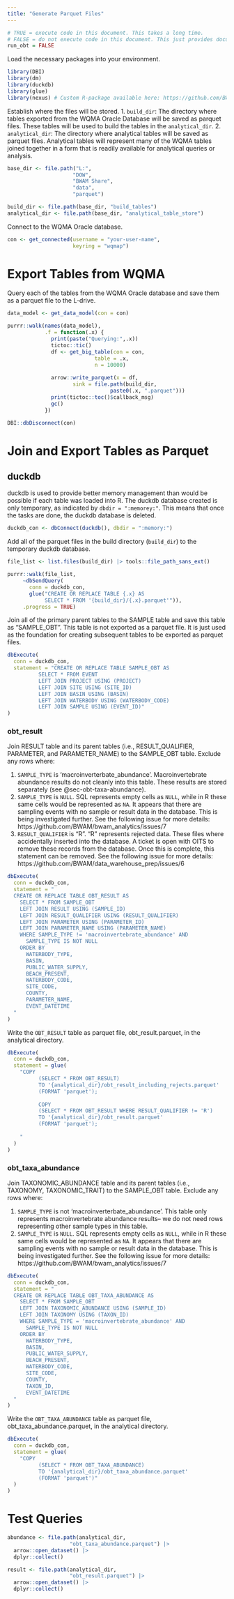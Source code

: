 ```yaml
---
title: "Generate Parquet Files"
---
```


```r
# TRUE = execute code in this document. This takes a long time.
# FALSE = do not execute code in this document. This just provides documentation of the process.
run_obt = FALSE
```

Load the necessary packages into your environment.

```r
library(DBI)
library(dm)
library(duckdb)
library(glue)
library(nexus) # Custom R-package available here: https://github.com/BWAM/nexus
```

Establish where the files will be stored. 1. `build_dir`: The directory where tables exported from the WQMA Oracle Database will be saved as parquet files. These tables will be used to build the tables in the `analytical_dir`. 2. `analytical_dir`: The directory where analytical tables will be saved as parquet files. Analytical tables will represent many of the WQMA tables joined together in a form that is readily available for analytical queries or analysis.

```r
base_dir <- file.path("L:",
                     "DOW",
                     "BWAM Share",
                     "data",
                     "parquet")

build_dir <- file.path(base_dir, "build_tables")
analytical_dir <- file.path(base_dir, "analytical_table_store")
```

Connect to the WQMA Oracle database.

```r
con <- get_connected(username = "your-user-name",
                     keyring = "wqmap")
```

# Export Tables from WQMA

Query each of the tables from the WQMA Oracle database and save them as a parquet file to the L-drive.

```r
data_model <- get_data_model(con = con)

purrr::walk(names(data_model),
            .f = function(.x) {
              print(paste("Querying:",.x))
              tictoc::tic()
              df <- get_big_table(con = con,
                            table = .x,
                            n = 10000)
              
              arrow::write_parquet(x = df,
                     sink = file.path(build_dir,
                                 paste0(.x, ".parquet")))
              print(tictoc::toc()$callback_msg)
              gc()
            })

DBI::dbDisconnect(con)
```

# Join and Export Tables as Parquet

## duckdb

duckdb is used to provide better memory management than would be possible if each table was loaded into R. The duckdb database created is only temporary, as indicated by `dbdir = ":memorey:"`. This means that once the tasks are done, the duckdb database is deleted.

```r
duckdb_con <- dbConnect(duckdb(), dbdir = ":memory:")
```

Add all of the parquet files in the build directory (`build_dir`) to the temporary duckdb database.

```r
file_list <- list.files(build_dir) |> tools::file_path_sans_ext()

purrr::walk(file_list,
     ~dbSendQuery(
       conn = duckdb_con, 
       glue("CREATE OR REPLACE TABLE {.x} AS 
            SELECT * FROM '{build_dir}/{.x}.parquet'")),
     .progress = TRUE)
```

Join all of the primary parent tables to the SAMPLE table and save this table as "SAMPLE_OBT". This table is not exported as a parquet file. It is just used as the foundation for creating subsequent tables to be exported as parquet files.

```r
dbExecute(
  conn = duckdb_con,
  statement = "CREATE OR REPLACE TABLE SAMPLE_OBT AS
          SELECT * FROM EVENT
          LEFT JOIN PROJECT USING (PROJECT)
          LEFT JOIN SITE USING (SITE_ID)
          LEFT JOIN BASIN USING (BASIN)
          LEFT JOIN WATERBODY USING (WATERBODY_CODE)
          LEFT JOIN SAMPLE USING (EVENT_ID)"
)
```

### obt_result

Join RESULT table and its parent tables (i.e., RESULT_QUALIFIER, PARAMETER, and PARAMETER_NAME) to the SAMPLE_OBT table. Exclude any rows where:

1.  `SAMPLE_TYPE` is 'macroinverterbate_abundance'. Macroinvertebrate abundance results do not cleanly into this table. These results are stored separately (see @sec-obt-taxa-abundance).
2.  `SAMPLE_TYPE` is `NULL`. SQL represents empty cells as `NULL`, while in R these same cells would be represented as `NA`. It appears that there are sampling events with no sample or result data in the database. This is being investigated further. See the following issue for more details: https://github.com/BWAM/bwam_analytics/issues/7
3.  `RESULT_QUALIFIER` is "R". "R" represents rejected data. These files where accidentally inserted into the database. A ticket is open with OITS to remove these records from the database. Once this is complete, this statement can be removed. See the following issue for more details: https://github.com/BWAM/data_warehouse_prep/issues/6

```r
dbExecute(
  conn = duckdb_con,
  statement = "
  CREATE OR REPLACE TABLE OBT_RESULT AS
    SELECT * FROM SAMPLE_OBT
    LEFT JOIN RESULT USING (SAMPLE_ID)
    LEFT JOIN RESULT_QUALIFIER USING (RESULT_QUALIFIER)
    LEFT JOIN PARAMETER USING (PARAMETER_ID)
    LEFT JOIN PARAMETER_NAME USING (PARAMETER_NAME)
    WHERE SAMPLE_TYPE != 'macroinvertebrate_abundance' AND
      SAMPLE_TYPE IS NOT NULL
    ORDER BY 
      WATERBODY_TYPE,
      BASIN, 
      PUBLIC_WATER_SUPPLY, 
      BEACH_PRESENT, 
      WATERBODY_CODE, 
      SITE_CODE, 
      COUNTY,
      PARAMETER_NAME, 
      EVENT_DATETIME
  "
)
```

Write the `OBT_RESULT` table as parquet file, obt_result.parquet, in the analytical directory.

```r
dbExecute(
  conn = duckdb_con,
  statement = glue(
    "COPY
          (SELECT * FROM OBT_RESULT)
          TO '{analytical_dir}/obt_result_including_rejects.parquet'
          (FORMAT 'parquet');
          
          COPY
          (SELECT * FROM OBT_RESULT WHERE RESULT_QUALIFIER != 'R')
          TO '{analytical_dir}/obt_result.parquet'
          (FORMAT 'parquet');
    
    "
  )
)
```

### obt_taxa_abundance {#sec-obt-taxa-abundance}

Join TAXONOMIC_ABUNDANCE table and its parent tables (i.e., TAXONOMY, TAXONOMIC_TRAIT) to the SAMPLE_OBT table. Exclude any rows where:

1.  `SAMPLE_TYPE` is not 'macroinverterbate_abundance'. This table only represents macroinvertebrate abundance results-- we do not need rows representing other sample types in this table.
2.  `SAMPLE_TYPE` is `NULL`. SQL represents empty cells as `NULL`, while in R these same cells would be represented as `NA`. It appears that there are sampling events with no sample or result data in the database. This is being investigated further. See the following issue for more details: https://github.com/BWAM/bwam_analytics/issues/7

```r
dbExecute(
  conn = duckdb_con,
  statement = "
  CREATE OR REPLACE TABLE OBT_TAXA_ABUNDANCE AS
    SELECT * FROM SAMPLE_OBT
    LEFT JOIN TAXONOMIC_ABUNDANCE USING (SAMPLE_ID)
    LEFT JOIN TAXONOMY USING (TAXON_ID)
    WHERE SAMPLE_TYPE = 'macroinvertebrate_abundance' AND
      SAMPLE_TYPE IS NOT NULL
    ORDER BY 
      WATERBODY_TYPE, 
      BASIN, 
      PUBLIC_WATER_SUPPLY, 
      BEACH_PRESENT, 
      WATERBODY_CODE, 
      SITE_CODE, 
      COUNTY,
      TAXON_ID, 
      EVENT_DATETIME
  "
)
```

Write the `OBT_TAXA_ABUNDANCE` table as parquet file, obt_taxa_abundance.parquet, in the analytical directory.

```r
dbExecute(
  conn = duckdb_con,
  statement = glue(
    "COPY
          (SELECT * FROM OBT_TAXA_ABUNDANCE)
          TO '{analytical_dir}/obt_taxa_abundance.parquet'
          (FORMAT 'parquet')"
  )
)
```

# Test Queries

```r
abundance <- file.path(analytical_dir,
                    "obt_taxa_abundance.parquet") |> 
  arrow::open_dataset() |> 
  dplyr::collect()

result <- file.path(analytical_dir,
                    "obt_result.parquet") |> 
  arrow::open_dataset() |> 
  dplyr::collect()
```

